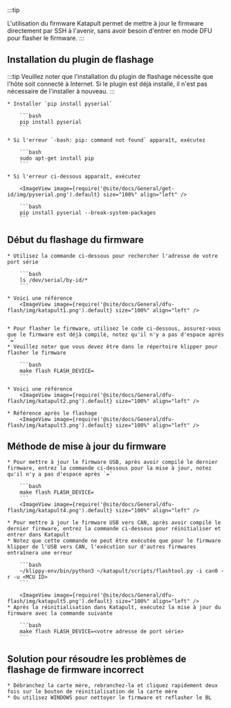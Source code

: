 :::tip

L'utilisation du firmware Katapult permet de mettre à jour le firmware directement par SSH à l'avenir, sans avoir besoin d'entrer en mode DFU pour flasher le firmware.
:::

## Installation du plugin de flashage

:::tip
Veuillez noter que l'installation du plugin de flashage nécessite que l'hôte soit connecté à Internet.
Si le plugin est déjà installé, il n'est pas nécessaire de l'installer à nouveau.
:::

    * Installer `pip install pyserial`

        ```bash
        pip install pyserial
        ```

    * Si l'erreur `-bash: pip: command not found` apparaît, exécutez

        ```bash
        sudo apt-get install pip
        ```

    * Si l'erreur ci-dessous apparaît, exécutez

        <ImageView image={require('@site/docs/General/get-id/img/pyserial.png').default} size="100%" align="left" />

        ```bash
        pip install pyserial --break-system-packages
        ```

## Début du flashage du firmware

    * Utilisez la commande ci-dessous pour rechercher l'adresse de votre port série

        ```bash
        ls /dev/serial/by-id/*
        ```

    * Voici une référence
        <ImageView image={require('@site/docs/General/dfu-flash/img/katapult1.png').default} size="100%" align="left" />


    * Pour flasher le firmware, utilisez le code ci-dessous, assurez-vous que le firmware est déjà compilé, notez qu'il n'y a pas d'espace après `=`
    * Veuillez noter que vous devez être dans le répertoire klipper pour flasher le firmware

        ```bash
        make flash FLASH_DEVICE=
        ```

    * Voici une référence
        <ImageView image={require('@site/docs/General/dfu-flash/img/katapult2.png').default} size="100%" align="left" />

    * Référence après le flashage
        <ImageView image={require('@site/docs/General/dfu-flash/img/katapult3.png').default} size="100%" align="left" />

## Méthode de mise à jour du firmware


    * Pour mettre à jour le firmware USB, après avoir compilé le dernier firmware, entrez la commande ci-dessous pour la mise à jour, notez qu'il n'y a pas d'espace après `=`

        ```bash
        make flash FLASH_DEVICE=
        ```
        <ImageView image={require('@site/docs/General/dfu-flash/img/katapult4.png').default} size="100%" align="left" />

    * Pour mettre à jour le firmware USB vers CAN, après avoir compilé le dernier firmware, entrez la commande ci-dessous pour réinitialiser et entrer dans Katapult
    * Notez que cette commande ne peut être exécutée que pour le firmware klipper de l'USB vers CAN, l'exécution sur d'autres firmwares entraînera une erreur

        ```bash
        ~/klippy-env/bin/python3 ~/katapult/scripts/flashtool.py -i can0 -r -u <MCU ID>
        ```

        <ImageView image={require('@site/docs/General/dfu-flash/img/katapult5.png').default} size="100%" align="left" />
    * Après la réinitialisation dans Katapult, exécutez la mise à jour du firmware avec la commande suivante

        ```bash
        make flash FLASH_DEVICE=<votre adresse de port série>
        ```

## Solution pour résoudre les problèmes de flashage de firmware incorrect

    * Débranchez la carte mère, rebranchez-la et cliquez rapidement deux fois sur le bouton de réinitialisation de la carte mère
    * Ou utilisez WINDOWS pour nettoyer le firmware et reflasher le BL